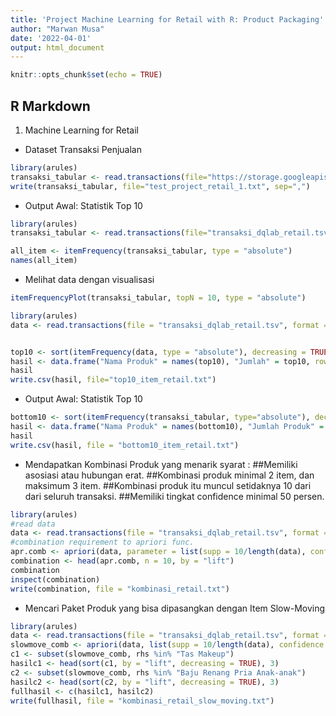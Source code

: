 ```yaml
---
title: 'Project Machine Learning for Retail with R: Product Packaging'
author: "Marwan Musa"
date: '2022-04-01'
output: html_document
---
```


```r
knitr::opts_chunk$set(echo = TRUE)
```

## R Markdown

1. Machine Learning for Retail
- Dataset Transaksi Penjualan
```r
library(arules)
transaksi_tabular <- read.transactions(file="https://storage.googleapis.com/dqlab-dataset/transaksi_dqlab_retail.tsv", format="single", sep="\t", cols=c(1,2), skip=1)
write(transaksi_tabular, file="test_project_retail_1.txt", sep=",")
```

- Output Awal: Statistik Top 10
```r
library(arules)
transaksi_tabular <- read.transactions(file="transaksi_dqlab_retail.tsv", format="single", sep="\t", cols=c(1,2), skip=1)

all_item <- itemFrequency(transaksi_tabular, type = "absolute")
names(all_item)
```

- Melihat data dengan visualisasi
```r
itemFrequencyPlot(transaksi_tabular, topN = 10, type = "absolute")
```

```r
library(arules)
data <- read.transactions(file = "transaksi_dqlab_retail.tsv", format = "single", sep = "\t", cols = c(1,2), skip = 1)


top10 <- sort(itemFrequency(data, type = "absolute"), decreasing = TRUE)[1:10]
hasil <- data.frame("Nama Produk" = names(top10), "Jumlah" = top10, row.names = NULL)
hasil
write.csv(hasil, file="top10_item_retail.txt")
```

- Output Awal: Statistik Top 10
```r

bottom10 <- sort(itemFrequency(transaksi_tabular, type="absolute"), decreasing = FALSE)[1:10]
hasil <- data.frame("Nama Produk" = names(bottom10), "Jumlah Produk" = bottom10, row.names = NULL)
hasil
write.csv(hasil, file = "bottom10_item_retail.txt")
```

- Mendapatkan Kombinasi Produk yang menarik
syarat :
##Memiliki asosiasi atau hubungan erat.
##Kombinasi produk minimal 2 item, dan maksimum 3 item.
##Kombinasi produk itu muncul setidaknya 10 dari dari seluruh transaksi.
##Memiliki tingkat confidence minimal 50 persen.

```r
library(arules)
#read data
data <- read.transactions(file = "transaksi_dqlab_retail.tsv", format = "single", sep = "\t", cols = c(1,2), skip = 1)
#combination requirement to apriori func.
apr.comb <- apriori(data, parameter = list(supp = 10/length(data), confidence = 0.5, minlen = 2, maxlen = 3))
combination <- head(apr.comb, n = 10, by = "lift")
combination
inspect(combination)
write(combination, file = "kombinasi_retail.txt")
```

- Mencari Paket Produk yang bisa dipasangkan dengan Item Slow-Moving
```r
library(arules)
data <- read.transactions(file = "transaksi_dqlab_retail.tsv", format = "single", sep = "\t", cols = c(1,2), skip = 1)
slowmove_comb <- apriori(data, list(supp = 10/length(data), confidence = 0.1, minlen = 2, maxlen = 3))
c1 <- subset(slowmove_comb, rhs %in% "Tas Makeup")
hasilc1 <- head(sort(c1, by = "lift", decreasing = TRUE), 3)
c2 <- subset(slowmove_comb, rhs %in% "Baju Renang Pria Anak-anak")
hasilc2 <- head(sort(c2, by = "lift", decreasing = TRUE), 3)
fullhasil <- c(hasilc1, hasilc2)
write(fullhasil, file = "kombinasi_retail_slow_moving.txt")
```

